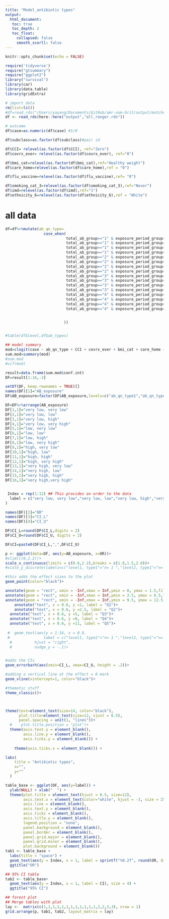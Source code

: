 ```yaml
---
title: "Model_antibiotic types"
output: 
  html_document:
   toc: true
   toc_depth: 2
   toc_float:
     collapsed: false
     smooth_scorll: false
---
```


```r
knitr::opts_chunk$set(echo = FALSE)
```


```r
require('tidyverse')
require("gtsummary")
require("ggplot2")
library("survival")
library(car)
library(data.table)
library(gridExtra)

```


```r
# import data
rm(list=ls())
#df=read_rds("/Users/yayang/Documents/GitHub/amr-uom-brit/output/matched_outcome.rds")
df <- read_rds(here::here("output","all_ranger.rds"))

```

```r
# outcome
df$case=as.numeric(df$case) #1/0

df$subclass=as.factor(df$subclass)#pair id

df$CCI= relevel(as.factor(df$CCI), ref="Zero")
df$covrx_ever= relevel(as.factor(df$covrx_ever), ref="0")

df$bmi_cat=relevel(as.factor(df$bmi_cat),ref="Healthy weight")
df$care_home=relevel(as.factor(df$care_home),ref = "0")

df$flu_vaccine=relevel(as.factor(df$flu_vaccine),ref= "0")

df$smoking_cat_3=relevel(as.factor(df$smoking_cat_3),ref="Never")
df$imd=relevel(as.factor(df$imd),ref="1")
df$ethnicity_6=relevel(as.factor(df$ethnicity_6),ref = "White")


```

# all data
```r

df=df%>%mutate(ab_qn_type= 
                 case_when(
                           total_ab_group=="1" & exposure_period_group==1 ~ "1",
                           total_ab_group=="1" & exposure_period_group==2 ~ "2",
                           total_ab_group=="1" & exposure_period_group==3 ~ "3",
                           total_ab_group=="1" & exposure_period_group==4 ~ "4",
                           total_ab_group=="2" & exposure_period_group==1 ~ "5",
                           total_ab_group=="2" & exposure_period_group==2 ~ "6",
                           total_ab_group=="2" & exposure_period_group==3 ~ "7",
                           total_ab_group=="2" & exposure_period_group==4 ~ "8",
                           total_ab_group=="3" & exposure_period_group==1 ~ "9",
                           total_ab_group=="3" & exposure_period_group==2 ~ "10",
                           total_ab_group=="3" & exposure_period_group==3 ~ "11",
                           total_ab_group=="3" & exposure_period_group==4 ~ "12",
                           total_ab_group=="4" & exposure_period_group==1 ~ "13",
                           total_ab_group=="4" & exposure_period_group==2 ~ "14",
                           total_ab_group=="4" & exposure_period_group==3 ~ "15",
                           total_ab_group=="4" & exposure_period_group==4 ~ "16"


                          ))


#table(df$level,df$ab_types)
```



```r
## model summary
mod=clogit(case ~ ab_qn_type + CCI + covrx_ever + bmi_cat + care_home + flu_vaccine + smoking_cat_3 + imd+ ethnicity_6 + strata(subclass), df)
sum.mod=summary(mod)
#sum.mod
#vif(mod)

```


```r
result=data.frame(sum.mod$conf.int)
DF=result[1:16,-2]
```


```r

setDT(DF, keep.rownames = TRUE)[]
names(DF)[1]="AB_exposure"
DF$AB_exposure=factor(DF$AB_exposure,levels=c("ab_qn_type1","ab_qn_type2","ab_qn_type3","ab_qn_type4","ab_qn_type5","ab_qn_type6","ab_qn_type7","ab_qn_type8","ab_qn_type9","ab_qn_type10","ab_qn_type11","ab_qn_type12","ab_qn_type13","ab_qn_type14","ab_qn_type15","ab_qn_type16"))

DF=DF%>%arrange(AB_exposure)
DF[1,1]="very low, very low"
DF[2,1]="very low, low"
DF[3,1]="very low, high"
DF[4,1]="very low, very high"
DF[5,1]="low, very low"
DF[6,1]="low, low"
DF[7,1]="low, high"
DF[8,1]="low, very high"
DF[9,1]="high, very low"
DF[10,1]="high, low"
DF[11,1]="high, high"
DF[12,1]="high, very high"
DF[13,1]="very high, very low"
DF[14,1]="very high, low"
DF[15,1]="very high, high"
DF[16,1]="very high,very high"


 Index = rep(1:12) ## This provides an order to the data
  label = c("very low, very low","very low, low","very low, high","very low, very high","low, very low","low, low","low, high","low, very high","high, very low","high, low","high, high","high, very high","very high, very low","very high, low","very high, high","very high,very high"
)

names(DF)[2]="OR"
names(DF)[3]="CI_L"
names(DF)[4]="CI_U"

DF$CI_L=round(DF$CI_L,digits = 2)
DF$CI_U=round(DF$CI_U, digits = 2)

DF$CI=paste0(DF$CI_L,",",DF$CI_U)

```



```r
p <- ggplot(data=DF, aes(y=AB_exposure, x=OR))+ 
#xlim(c(0,2.2))+
scale_x_continuous(limits = c(0.6,2.2),breaks = c(1.0,1.5,2.0))+
#scale_y_discrete(labels=c("level1, type1"="n= 1 ","level2, type1"="n= 1 ", "level2, type2"="n= 2 ","level3, type1"="n= 1 ","level3, type2"="n= 2 ","level3, type3"="n>= 3 ","level4, type1"="n= 1 ","level4, type2"="n= 2 ","level4, type3"="n>= 3 ","level5, type1"="n= 1 ","level5, type2"="n= 2 ","level5, type3"="n>= 3 ")) +

#this adds the effect sizes to the plot
geom_point(color="black")+ 

annotate(geom = "rect", xmin = -Inf,xmax = Inf,ymin = 0, ymax = 1.5,fill="grey80", alpha=0.5)+
annotate(geom = "rect", xmin = -Inf,xmax = Inf,ymin = 3.5, ymax = 6.5,fill="grey80", alpha=0.5)+
annotate(geom = "rect", xmin = -Inf,xmax = Inf,ymin = 9.5, ymax = 12.5,fill="grey80", alpha=0.5)+
    annotate("text", x = 0.6, y =1, label = "Q1")+
    annotate("text", x = 0.6, y =2.5, label = "Q2")+
  annotate("text", x = 0.6, y =5, label = "Q3")+
  annotate("text", x = 0.6, y =8, label = "Q4")+
  annotate("text", x = 0.6, y =11, label = "Q5")+
  
 #  geom_text(aes(y = 1:16, x = 0.9, 
 #               label = c("level1, type1"="n= 1 ","level2, type1"="n= 1 ", "level2, type2"="n= 2 ","level3, type1"="n= 1 ","level3, type2"="n= 2 ","level3, type3"="n>= 3","level4, type1"="n= 1 ","level4, type2"="n= 2 ","level4, type3"="n>= 3","level5, type1"="n= 1 ","level5, type2"="n= 2 ","level5, type3"="n>= 3")),
  #          hjust = "right",
  #          nudge_y = -.1)+


#adds the CIs
geom_errorbarh(aes(xmin=CI_L, xmax=CI_U, height = .2))+

#adding a vertical line at the effect = 0 mark
geom_vline(xintercept=1, color="black")+

#thematic stuff
theme_classic()+ 



theme(text=element_text(size=14, color="black"),
      plot.title=element_text(size=12, vjust = 0.5),
      panel.spacing = unit(1, "lines"))+
  #    plot.title.position = "plot")+
  theme(axis.text.y = element_blank(),
        axis.line.y = element_blank(),
        axis.ticks.y = element_blank()) +   
  
    theme(axis.ticks.x = element_blank()) +  

labs(
    title = "Antibiotic types",
    x="",
    y=""
  )

```

```r
table_base <- ggplot(DF, aes(y=label)) +
  ylab(NULL) + xlab("  ") + 
  theme(plot.title = element_text(hjust = 0.5, size=12), 
        axis.text.x = element_text(color="white", hjust = -3, size = 25), ## This is used to help with alignment
        axis.line = element_blank(),
        axis.text.y = element_blank(), 
        axis.ticks = element_blank(),
        axis.title.y = element_blank(), 
        legend.position = "none",
        panel.background = element_blank(), 
        panel.border = element_blank(), 
        panel.grid.major = element_blank(),
        panel.grid.minor = element_blank(), 
        plot.background = element_blank())
tab1 <- table_base + 
  labs(title = "space") +
  geom_text(aes(y = Index, x = 1, label = sprintf("%0.2f", round(OR, digits = 2))), size = 4) + ## decimal places
  ggtitle("OR")

## 95% CI table
tab2 <- table_base+
  geom_text(aes(y = Index, x = 1, label = CI), size = 4) + 
  ggtitle("95% CI")
```


```r
## forest plot
## Merge tables with plot
lay <-  matrix(c(1,1,1,1,1,1,1,1,1,1,1,1,2,2,3,3), nrow = 1)
grid.arrange(p, tab1, tab2, layout_matrix = lay)
```







